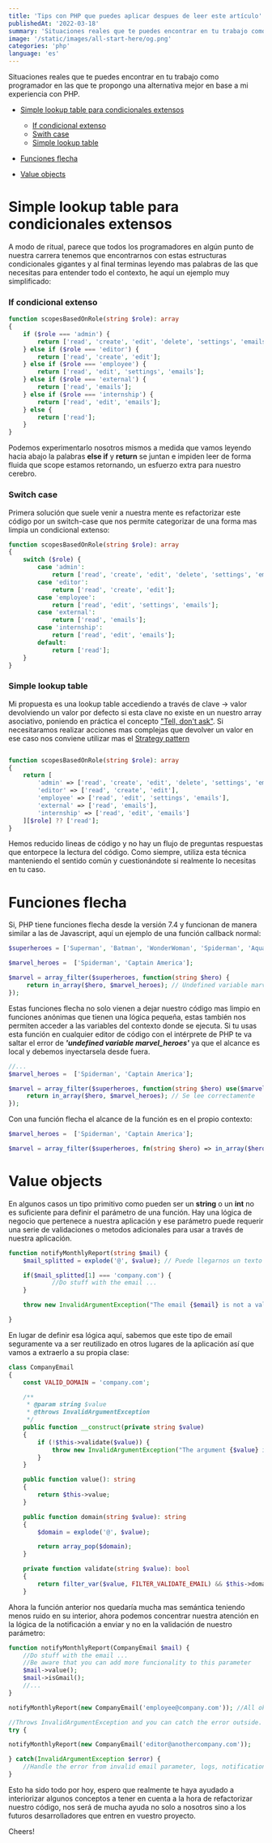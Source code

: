 ```yaml
---
title: 'Tips con PHP que puedes aplicar despues de leer este artículo'
publishedAt: '2022-03-18'
summary: 'Situaciones reales que te puedes encontrar en tu trabajo como programador en las que te propongo una alternativa mejor en base a mi experiencia'
image: '/static/images/all-start-here/og.png'
categories: 'php'
language: 'es'
---
```


Situaciones reales que te puedes encontrar en tu trabajo como programador en las que te propongo una alternativa mejor en base a mi experiencia con PHP.

- [Simple lookup table para condicionales extensos](#simple-lookup-table-para-conditionales-extensos)

  - [If condicional extenso](#if-condicional-extenso)
  - [Swith case](#switch-case)
  - [Simple lookup table](#simple-lookup-table)

- [Funciones flecha](#funciones-flecha)
- [Value objects](#value-objects)

# Simple lookup table para condicionales extensos

A modo de ritual, parece que todos los programadores en algún punto de nuestra carrera tenemos que encontrarnos con estas estructuras condicionales gigantes y al final terminas leyendo mas palabras de las que necesitas para entender todo el contexto, he aquí un ejemplo muy simplificado:

### If condicional extenso

```php
function scopesBasedOnRole(string $role): array
{
    if ($role === 'admin') {
        return ['read', 'create', 'edit', 'delete', 'settings', 'emails', 'permissions'];
    } else if ($role === 'editor') {
        return ['read', 'create', 'edit'];
    } else if ($role === 'employee') {
        return ['read', 'edit', 'settings', 'emails'];
    } else if ($role === 'external') {
        return ['read', 'emails'];
    } else if ($role === 'internship') {
        return ['read', 'edit', 'emails'];
    } else {
        return ['read'];
    }
}
```

Podemos experimentarlo nosotros mismos a medida que vamos leyendo hacia abajo la palabras **else if** y **return** se juntan e impiden leer de forma fluida que scope estamos retornando, un esfuerzo extra para nuestro cerebro.

### Switch case

Primera solución que suele venir a nuestra mente es refactorizar este código por un switch-case que nos permite categorizar de una forma mas limpia un condicional extenso:

```php
function scopesBasedOnRole(string $role): array
{
    switch ($role) {
        case 'admin':
            return ['read', 'create', 'edit', 'delete', 'settings', 'emails', 'permissions'];
        case 'editor':
            return ['read', 'create', 'edit'];
        case 'employee':
            return ['read', 'edit', 'settings', 'emails'];
        case 'external':
            return ['read', 'emails'];
        case 'internship':
            return ['read', 'edit', 'emails'];
        default:
            return ['read'];
    }
}
```

### Simple lookup table

Mi propuesta es una lookup table accediendo a través de clave -> valor devolviendo un valor por defecto si esta clave no existe en un nuestro array asociativo, poniendo en práctica el concepto ["Tell, don't ask"](https://www.martinfowler.com/bliki/TellDontAsk.html).
Si necesitaramos realizar acciones mas complejas que devolver un valor en ese caso nos conviene utilizar mas el [Strategy pattern](https://refactoring.guru/design-patterns/strategy)

```php

function scopesBasedOnRole(string $role): array
{
    return [
        'admin' => ['read', 'create', 'edit', 'delete', 'settings', 'emails', 'permissions'],
        'editor' => ['read', 'create', 'edit'],
        'employee' => ['read', 'edit', 'settings', 'emails'],
        'external' => ['read', 'emails'],
        'internship' => ['read', 'edit', 'emails']
    ][$role] ?? ['read'];
}
```

Hemos reducido lineas de código y no hay un flujo de preguntas respuestas que entorpece la lectura del código. Como siempre, utiliza esta técnica manteniendo el sentido común y cuestionándote si realmente lo necesitas en tu caso.

# Funciones flecha

Si, PHP tiene funciones flecha desde la versión 7.4 y funcionan de manera similar a las de Javascript, aquí un ejemplo de una función callback normal:

```php
$superheroes = ['Superman', 'Batman', 'WonderWoman', 'Spiderman', 'Aquaman', 'Captain America'];

$marvel_heroes =  ['Spiderman', 'Captain America'];

$marvel = array_filter($superheroes, function(string $hero) {
     return in_array($hero, $marvel_heroes); // Undefined variable marvel_heroes
});
```

Estas funciones flecha no solo vienen a dejar nuestro código mas limpio en funciones anónimas que tienen una lógica pequeña, estas también nos permiten acceder a las variables del contexto donde se ejecuta.
Si tu usas esta función en cualquier editor de código con el intérprete de PHP te va saltar el error de **_'undefined variable marvel_heroes'_** ya que el alcance es local y debemos inyectarsela desde fuera.

```php
//...
$marvel_heroes =  ['Spiderman', 'Captain America'];

$marvel = array_filter($superheroes, function(string $hero) use($marvel_heroes) {
     return in_array($hero, $marvel_heroes); // Se lee correctamente
});
```

Con una función flecha el alcance de la función es en el propio contexto:

```php
$marvel_heroes =  ['Spiderman', 'Captain America'];

$marvel = array_filter($superheroes, fn(string $hero) => in_array($hero, $marvel_heroes));
```

# Value objects

En algunos casos un tipo primitivo como pueden ser un **string** o un **int** no es suficiente para definir el parámetro de una función. Hay una lógica de negocio que pertenece a nuestra aplicación y ese parámetro puede requerir una serie de validaciones o metodos adicionales para usar a través de nuestra aplicación.

```php
function notifyMonthlyReport(string $mail) {
    $mail_splitted = explode('@', $value); // Puede llegarnos un texto que no represente un email y darnos error...

    if($mail_splitted[1] === 'company.com') {
            //Do stuff with the email ...
    }

    throw new InvalidArgumentException("The email {$email} is not a valid company email");

}
```

En lugar de definir esa lógica aquí, sabemos que este tipo de email seguramente va a ser reutilizado en otros lugares de la aplicación así que vamos a extraerlo a su propia clase:

```php
class CompanyEmail
{
    const VALID_DOMAIN = 'company.com';

    /**
     * @param string $value
     * @throws InvalidArgumentException
     */
    public function __construct(private string $value)
    {
        if (!$this->validate($value)) {
            throw new InvalidArgumentException("The argument {$value} is not a valid company email");
        }
    }

    public function value(): string
    {
        return $this->value;
    }

    public function domain(string $value): string
    {
        $domain = explode('@', $value);

        return array_pop($domain);
    }

    private function validate(string $value): bool
    {
        return filter_var($value, FILTER_VALIDATE_EMAIL) && $this->domain($value) === self::VALID_DOMAIN;
    }
```

Ahora la función anterior nos quedaría mucha mas semántica teniendo menos ruido en su interior, ahora podemos concentrar nuestra atención en la lógica de la notificación a enviar y no en la validación de nuestro parámetro:

```php
function notifyMonthlyReport(CompanyEmail $mail) {
    //Do stuff with the email ...
    //Be aware that you can add more funcionality to this parameter
    $mail->value();
    $mail->isGmail();
    //...
}

notifyMonthlyReport(new CompanyEmail('employee@company.com')); //All ok

//Throws InvalidArgumentException and you can catch the error outside.
try {

notifyMonthlyReport(new CompanyEmail('editor@anothercompany.com'));

} catch(InvalidArgumentException $error) {
    //Handle the error from invalid email parameter, logs, notifications, etc.
}
```

Esto ha sido todo por hoy, espero que realmente te haya ayudado a interiorizar algunos conceptos a tener en cuenta a la hora de refactorizar nuestro código, nos será de mucha ayuda no solo a nosotros sino a los futuros desarrolladores que entren en vuestro proyecto.

Cheers!
